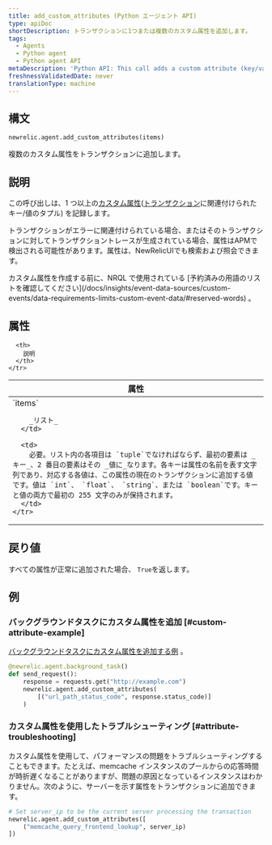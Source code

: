 ```yaml
---
title: add_custom_attributes (Python エージェント API)
type: apiDoc
shortDescription: トランザクションに1つまたは複数のカスタム属性を追加します。
tags:
  - Agents
  - Python agent
  - Python agent API
metaDescription: 'Python API: This call adds a custom attribute (key/value tuple) to a transaction.'
freshnessValidatedDate: never
translationType: machine
---
```


## 構文

```py
newrelic.agent.add_custom_attributes(items)
```

複数のカスタム属性をトランザクションに追加します。

## 説明

この呼び出しは、1 つ以上の[カスタム属性](/docs/new-relic-solutions/get-started/glossary/#attribute)([トランザクション](/docs/new-relic-solutions/get-started/glossary/#transaction)に関連付けられたキー/値のタプル) を記録します。

トランザクションがエラーに関連付けられている場合、またはそのトランザクションに対してトランザクショントレースが生成されている場合、属性はAPMで検出される可能性があります。属性は、NewRelicUIでも検索および照会できます。

<Callout variant="important">
  カスタム属性を作成する前に、NRQL で使用されている [予約済みの用語のリストを確認してください](/docs/insights/event-data-sources/custom-events/data-requirements-limits-custom-event-data/#reserved-words) 。
</Callout>

## 属性

<table>
  <thead>
    <tr>
      <th width="25%">
        属性
      </th>

      <th>
        説明
      </th>
    </tr>
  </thead>

  <tbody>
    <tr>
      <td>
        `items`

        _リスト_
      </td>

      <td>
        必要。リスト内の各項目は `tuple`でなければならず、最初の要素は _キー_、2 番目の要素はその _値に_なります。各キーは属性の名前を表す文字列であり、対応する各値は、この属性の現在のトランザクションに追加する値です。値は `int`、 `float`、 `string`、または `boolean`です。キーと値の両方で最初の 255 文字のみが保持されます。
      </td>
    </tr>
  </tbody>
</table>

## 戻り値

すべての属性が正常に追加された場合、 `True`を返します。

## 例

### バックグラウンドタスクにカスタム属性を追加 [#custom-attribute-example]

[バックグラウンドタスクにカスタム属性を追加する例](/docs/agents/python-agent/python-agent-api/background_task) 。

```py
@newrelic.agent.background_task()
def send_request():
    response = requests.get("http://example.com")
    newrelic.agent.add_custom_attributes(
        [("url_path_status_code", response.status_code)]
    )
```

### カスタム属性を使用したトラブルシューティング [#attribute-troubleshooting]

カスタム属性を使用して、パフォーマンスの問題をトラブルシューティングすることもできます。たとえば、memcache インスタンスのプールからの応答時間が時折遅くなることがありますが、問題の原因となっているインスタンスはわかりません。次のように、サーバーを示す属性をトランザクションに追加できます。

```py
# Set server_ip to be the current server processing the transaction
newrelic.agent.add_custom_attributes([
    ("memcache_query_frontend_lookup", server_ip)
])
```
